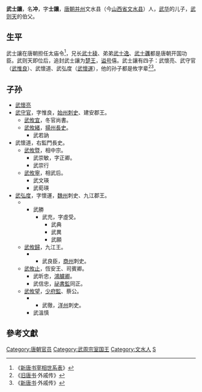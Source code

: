 '''武士讓'''，名'''冲'''，字'''士讓'''，[[唐朝|唐朝]][[并州|并州]]文水县（今[[山西省|山西省]][[文水县|文水县]]）人，[[武华|武华]]的儿子，[[武则天|武则天]]的伯父。
==生平==
武士讓在唐朝担任太庙令<ref>《[[新唐书宰相世系表|新唐书宰相世系表]]》</ref>，兄长[[武士稜|武士稜]]、弟弟[[武士逸|武士逸]]、[[武士彠|武士彠]]都是唐朝开国功臣。武则天即位后，追封武士讓为[[楚王|楚王]]，[[谥号|谥号]]僖。武士讓有四子：武懷亮、武守官（[[武惟良|武惟良]]）、武懷道、武弘度（[[武懷運|武懷運]]），他的孙子都是攸字辈<ref>《[[旧唐书|旧唐书]]·外戚传》</ref><ref>《[[新唐书|新唐书]]·外戚传》</ref>。

==子孙==
*[[武懷亮|武懷亮]]
*[[武守官|武守官]]，字惟良，[[始州|始州]][[刺史|刺史]]、建安郡王。
**[[武攸宜|武攸宜]]，冬官尚書。
**[[武攸緒|武攸緒]]，[[揚州|揚州]][[長史|長史]]。
***武若訥	　
*武懷道，右監門長史。
**[[武攸暨|武攸暨]]，相中宗。
***武崇敏，字正卿。
***武崇行
**[[武攸寧|武攸寧]]，相武后。
***武文瑛
***武荀瑛
*[[武弘度|武弘度]]，字懷運，[[魏州|魏州]]刺史、九江郡王。
***武勝
****武充，字虛受。
*****武典
*****武異
*****武願
**[[武攸歸|武攸歸]]，九江王。
****武良臣，[[商州|商州]]刺史。
**[[武攸止|武攸止]]，恆安王、司賓卿。
***武昕忠，[[鴻臚卿|鴻臚卿]]。
***武信忠，[[祕書監|祕書監]]同正。
**[[武攸望|武攸望]]，[[少府監|少府監]]、蔡公。
****武徹，[[洋州|洋州]]刺史。
***武溫慎

==參考文獻==
{{Reflist}}

{{DEFAULTSORT:W}}
[[Category:唐朝官员|Category:唐朝官员]]
[[Category:武周宗室国王|Category:武周宗室国王]]
[[Category:文水人|Category:文水人]]
[[Category:武姓|S]]